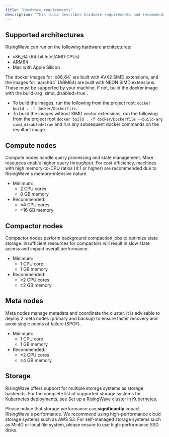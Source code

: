 ```yaml
---
title: "Hardware requirements"
description: "This topic describes hardware requirements and recommendations for production deployments. Actual resource requirements may vary based on your specific workload."
---
```


## Supported architectures

RisingWave can run on the following hardware architectures:

* x86\_64 (64-bit Intel/AMD CPUs)
* ARM64
* Mac with Apple Silicon


<Note>
The docker images for `x86_64` are built with AVX2 SIMD extensions, and the images for `aarch64` (ARM64) are built with NEON SIMD extensions. These must be supported by your machine. If not, build the docker image with the build-arg `simd_disabled=true`.

- To build the images, run the following from the project root: `docker build . -f docker/Dockerfile`.
- To build the images without SIMD vector extensions, run the following from the project root `docker build . -f docker/Dockerfile --build-arg simd_disabled=true` and run any subsequent docker commands on the resultant image.
</Note>

## Compute nodes

Compute nodes handle query processing and state management. More resources enable higher query throughput. For cost efficiency, machines with high memory-to-CPU ratios (4:1 or higher) are recommended due to RisingWave's memory-intensive nature.

* Minimum:
   * 2 CPU cores
   * 8 GB memory
* Recommended:
   * ≥4 CPU cores
   * ≥16 GB memory

## Compactor nodes

Compactor nodes perform background compaction jobs to optimize state storage. Insufficient resources for compactors will result in slow state access and impact overall performance.

* Minimum:
   * 1 CPU core
   * 1 GB memory
* Recommended:
   * ≥2 CPU cores
   * ≥2 GB memory

## Meta nodes

Meta nodes manage metadata and coordinate the cluster. It is advisable to deploy 2 meta nodes (primary and backup) to ensure faster recovery and avoid single points of failure (SPOF).

* Minimum:
   * 1 CPU core
   * 1 GB memory
* Recommended:
   * ≥2 CPU cores
   * ≥4 GB memory

## Storage

RisingWave offers support for multiple storage systems as storage backends. For the complete list of supported storage systems for Kubernetes deployments, see [Set up a RisingWave cluster in Kubernetes](/deploy/risingwave-kubernetes#deploy-a-risingwave-instance).

Please notice that storage performance can **significantly** impact RisingWave's performance. We recommend using high-performance cloud storage systems such as AWS S3\. For self-managed storage systems such as MinIO or local file system, please ensure to use high-performance SSD disks.
